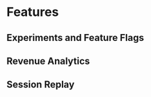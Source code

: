 
# Features

## Experiments and Feature Flags

<Cards>
    <Cards.Card
        title="Drive Product Innovation"
        href="/guides/guides-by-use-case/engage-your-users/drive-product-innovation"
    />
    <Cards.Card
        title="Ship Features"
        href="/guides/guides-by-use-case/engage-your-users/ship-features"
    />
</Cards>

## Revenue Analytics

<Cards>
    <Cards.Card
        title="Grow Revenue"
        href="/guides/guides-by-use-case/grow-your-usership/grow-revenue"
    />
</Cards>

## Session Replay

<Cards>
    <Cards.Card
        title="See Replays"
        href="/guides/guides-by-use-case/empower-your-team/see-replays"
    />
</Cards>